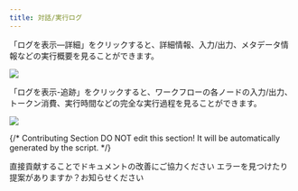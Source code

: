```yaml
---
title: 対話/実行ログ
---
```



「ログを表示—詳細」をクリックすると、詳細情報、入力/出力、メタデータ情報などの実行概要を見ることができます。

![](https://assets-docs.dify.ai/dify-enterprise-mintlify/jp/guides/workflow/debug-and-preview/9b88af156ab35bb5b05b00ffc3e84dc7.png)

「ログを表示-追跡」をクリックすると、ワークフローの各ノードの入力/出力、トークン消費、実行時間などの完全な実行過程を見ることができます。

![](https://assets-docs.dify.ai/dify-enterprise-mintlify/jp/guides/workflow/debug-and-preview/b1e0a84aabbafd96897d277d787019de.png)

{/*
Contributing Section
DO NOT edit this section!
It will be automatically generated by the script.
*/}

<CardGroup cols="2">
    <Card
        title="このページを編集する"
        icon="pen-to-square"
        href="https://github.com/langgenius/dify-docs/edit/main/ja-jp/guides/workflow/debug-and-preview/log.mdx"
    >
        直接貢献することでドキュメントの改善にご協力ください
    </Card>
    <Card
        title="問題を報告する"
        icon="github"
        href="https://github.com/langgenius/dify-docs/issues/new?title=ドキュメントの問題%3A%20&body=%23%23%20問題の説明%0A%3C%21--%20発見した問題について簡単に説明してください%20--%3E%0A%0A%23%23%20ページリンク%0Ahttps%3A%2F%2Fgithub.com%2Flanggenius%2Fdify-docs%2Fblob%2Fmain%2Fja-jp/guides/workflow/debug-and-preview%2Flog.mdx%0A%0A%23%23%20提案される変更%0A%3C%21--%20特定の変更案がある場合は、ここで説明してください%20--%3E%0A%0A%3C%21--%20ドキュメントの品質向上にご協力いただきありがとうございます！%20--%3E"
    >
        エラーを見つけたり提案がありますか？お知らせください
    </Card>
</CardGroup>
